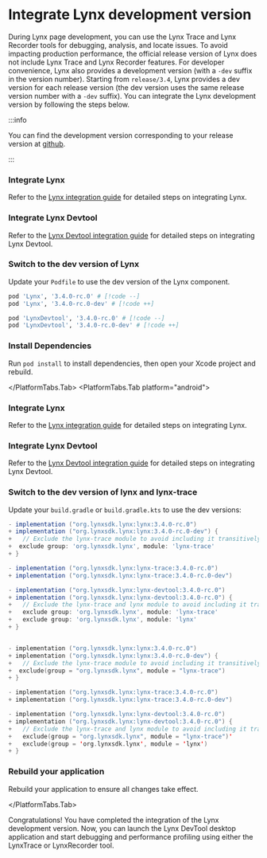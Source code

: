 
# Integrate Lynx development version

During Lynx page development, you can use the Lynx Trace and Lynx Recorder tools for debugging, analysis, and locate issues.
To avoid impacting production performance, the official release version of Lynx does not include Lynx Trace and Lynx Recorder features.
For developer convenience, Lynx also provides a development version (with a `-dev` suffix in the version number). Starting from `release/3.4`, Lynx provides a dev version for each release version (the dev version uses the same release version number with a `-dev` suffix). You can integrate the Lynx development version by following the steps below.

:::info

You can find the development version corresponding to your release version at [github](https://github.com/lynx-family/lynx/tags).

:::

<PlatformTabs hashKey="platform">
<PlatformTabs.Tab platform="ios">

<Steps>

### Integrate Lynx

Refer to the [Lynx integration guide](/guide/start/integrate-with-existing-apps.html#platform=ios) for detailed steps on integrating Lynx.

### Integrate Lynx Devtool

Refer to the [Lynx Devtool integration guide](/guide/start/integrate-lynx-devtool.html#platform=ios) for detailed steps on integrating Lynx Devtool.

### Switch to the dev version of Lynx

Update your `Podfile` to use the dev version of the Lynx component.

```ruby title="Podfile"
pod 'Lynx', '3.4.0-rc.0' # [!code --]
pod 'Lynx', '3.4.0-rc.0-dev' # [!code ++]

pod 'LynxDevtool', '3.4.0-rc.0' # [!code --]
pod 'LynxDevtool', '3.4.0-rc.0-dev' # [!code ++]
```

### Install Dependencies

Run `pod install` to install dependencies, then open your Xcode project and rebuild.

</Steps>

</PlatformTabs.Tab>
<PlatformTabs.Tab platform="android">

<Steps>

### Integrate Lynx

Refer to the [Lynx integration guide](/guide/start/integrate-with-existing-apps.html#platform=android) for detailed steps on integrating Lynx.

### Integrate Lynx Devtool

Refer to the [Lynx Devtool integration guide](/guide/start/integrate-lynx-devtool.html#platform=android) for detailed steps on integrating Lynx Devtool.

### Switch to the dev version of lynx and lynx-trace

Update your `build.gradle` or `build.gradle.kts` to use the dev versions:

<Tabs groupId='impl-android'>
<Tab label="build.gradle">

```groovy
- implementation ("org.lynxsdk.lynx:lynx:3.4.0-rc.0")
+ implementation ("org.lynxsdk.lynx:lynx:3.4.0-rc.0-dev") {
+   // Exclude the lynx-trace module to avoid including it transitively
+  exclude group: 'org.lynxsdk.lynx', module: 'lynx-trace'
+ }

- implementation ("org.lynxsdk.lynx:lynx-trace:3.4.0-rc.0")
+ implementation ("org.lynxsdk.lynx:lynx-trace:3.4.0-rc.0-dev")

- implementation ("org.lynxsdk.lynx:lynx-devtool:3.4.0-rc.0")
+ implementation ("org.lynxsdk.lynx:lynx-devtool:3.4.0-rc.0") {
+   // Exclude the lynx-trace and lynx module to avoid including it transitively
+   exclude group: 'org.lynxsdk.lynx', module: 'lynx-trace'
+   exclude group: 'org.lynxsdk.lynx', module: 'lynx'
+ }

```

</Tab>
<Tab label="build.gradle.kts">

```kotlin

- implementation ("org.lynxsdk.lynx:lynx:3.4.0-rc.0")
+ implementation ("org.lynxsdk.lynx:lynx:3.4.0-rc.0-dev") {
+   // Exclude the lynx-trace module to avoid including it transitively
+  exclude(group = "org.lynxsdk.lynx", module = "lynx-trace")
+ }

- implementation ("org.lynxsdk.lynx:lynx-trace:3.4.0-rc.0")
+ implementation ("org.lynxsdk.lynx:lynx-trace:3.4.0-rc.0-dev")

- implementation ("org.lynxsdk.lynx:lynx-devtool:3.4.0-rc.0")
+ implementation ("org.lynxsdk.lynx:lynx-devtool:3.4.0-rc.0") {
+   // Exclude the lynx-trace and lynx module to avoid including it transitively
+   exclude(group = "org.lynxsdk.lynx", module = "lynx-trace")'
+   exclude(group = 'org.lynxsdk.lynx', module = 'lynx')
+ }

```

</Tab>
</Tabs>

### Rebuild your application

Rebuild your application to ensure all changes take effect.

</Steps>

</PlatformTabs.Tab>
</PlatformTabs>

Congratulations! You have completed the integration of the Lynx development version.
Now, you can launch the Lynx DevTool desktop application and start debugging and performance profiling using either the LynxTrace or LynxRecorder tool.
